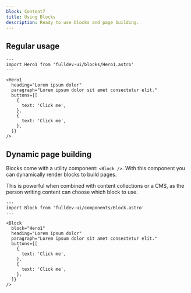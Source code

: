 ```yaml
---
block: Content7
title: Using Blocks
description: Ready to use blocks and page building.
---
```


## Regular usage

```astro live
---
import Hero1 from 'fulldev-ui/blocks/Hero1.astro'
---

<Hero1
  heading="Lorem ipsum dolor"
  paragraph="Lorem ipsum dolor sit amet consectetur elit."
  buttons={[
    {
      text: 'Click me',
    },
    {
      text: 'Click me',
    },
  ]}
/>
```

## Dynamic page building

Blocks come with a utility component: `<Block />`. With this component you can dynamically render blocks to build pages.

This is powerful when combined with content collections or a CMS, as the person writing content can choose which block to use.

```astro live
---
import Block from 'fulldev-ui/components/Block.astro'
---

<Block
  block="Hero1"
  heading="Lorem ipsum dolor"
  paragraph="Lorem ipsum dolor sit amet consectetur elit."
  buttons={[
    {
      text: 'Click me',
    },
    {
      text: 'Click me',
    },
  ]}
/>
```
